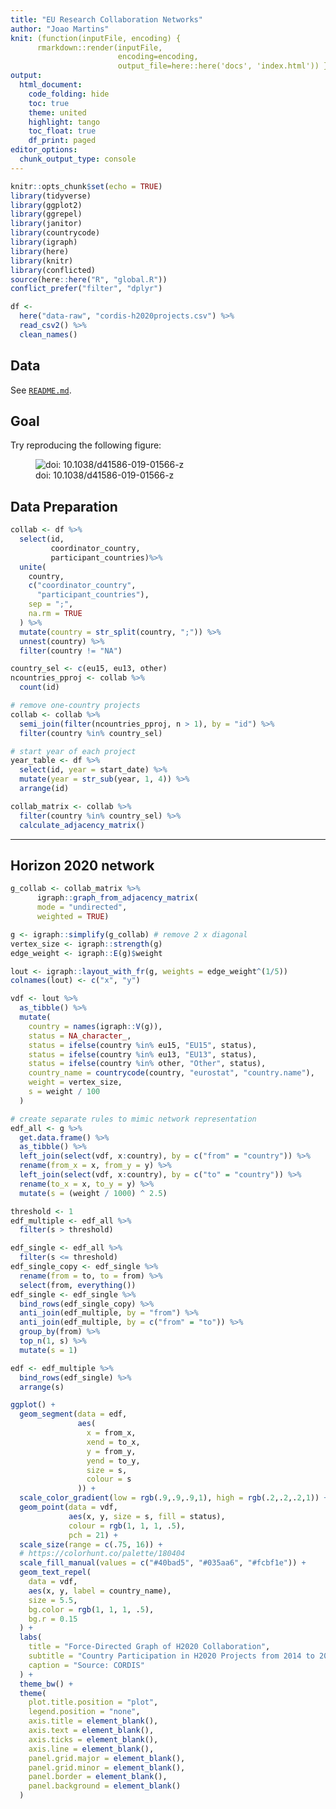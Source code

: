 ```yaml
---
title: "EU Research Collaboration Networks"
author: "Joao Martins"
knit: (function(inputFile, encoding) { 
      rmarkdown::render(inputFile,
                        encoding=encoding, 
                        output_file=here::here('docs', 'index.html')) })
output:
  html_document:
    code_folding: hide
    toc: true
    theme: united
    highlight: tango
    toc_float: true
    df_print: paged
editor_options: 
  chunk_output_type: console
---
```


```r
knitr::opts_chunk$set(echo = TRUE)
library(tidyverse)
library(ggplot2)
library(ggrepel)
library(janitor)
library(countrycode)
library(igraph)
library(here)
library(knitr)
library(conflicted)
source(here::here("R", "global.R"))
conflict_prefer("filter", "dplyr")

df <- 
  here("data-raw", "cordis-h2020projects.csv") %>%
  read_csv2() %>% 
  clean_names()
```

## Data

See [`README.md`](https://github.com/zambujo/eunets/).

## Goal

Try reproducing the following figure:

![doi: 10.1038/d41586-019-01566-z](https://media.nature.com/lw800/magazine-assets/d41586-019-01566-z/d41586-019-01566-z_16737728.png)

## Data Preparation
```r
collab <- df %>%
  select(id,
         coordinator_country,
         participant_countries)%>%
  unite(
    country,
    c("coordinator_country", 
      "participant_countries"),
    sep = ";",
    na.rm = TRUE
  ) %>%
  mutate(country = str_split(country, ";")) %>%
  unnest(country) %>%
  filter(country != "NA")

country_sel <- c(eu15, eu13, other)
ncountries_pproj <- collab %>%
  count(id)

# remove one-country projects
collab <- collab %>%
  semi_join(filter(ncountries_pproj, n > 1), by = "id") %>%
  filter(country %in% country_sel)

# start year of each project
year_table <- df %>%
  select(id, year = start_date) %>%
  mutate(year = str_sub(year, 1, 4)) %>%
  arrange(id)

collab_matrix <- collab %>%
  filter(country %in% country_sel) %>%
  calculate_adjacency_matrix()
```

---

## Horizon 2020 network
```r
g_collab <- collab_matrix %>%
      igraph::graph_from_adjacency_matrix(
      mode = "undirected",
      weighted = TRUE)

g <- igraph::simplify(g_collab) # remove 2 x diagonal
vertex_size <- igraph::strength(g)
edge_weight <- igraph::E(g)$weight

lout <- igraph::layout_with_fr(g, weights = edge_weight^(1/5))
colnames(lout) <- c("x", "y")

vdf <- lout %>%
  as_tibble() %>%
  mutate(
    country = names(igraph::V(g)),
    status = NA_character_,
    status = ifelse(country %in% eu15, "EU15", status),
    status = ifelse(country %in% eu13, "EU13", status),
    status = ifelse(country %in% other, "Other", status),
    country_name = countrycode(country, "eurostat", "country.name"),
    weight = vertex_size,
    s = weight / 100
  )

# create separate rules to mimic network representation
edf_all <- g %>%
  get.data.frame() %>%
  as_tibble() %>%
  left_join(select(vdf, x:country), by = c("from" = "country")) %>%
  rename(from_x = x, from_y = y) %>%
  left_join(select(vdf, x:country), by = c("to" = "country")) %>%
  rename(to_x = x, to_y = y) %>%
  mutate(s = (weight / 1000) ^ 2.5)

threshold <- 1
edf_multiple <- edf_all %>%
  filter(s > threshold)

edf_single <- edf_all %>%
  filter(s <= threshold)
edf_single_copy <- edf_single %>%
  rename(from = to, to = from) %>%
  select(from, everything())
edf_single <- edf_single %>%
  bind_rows(edf_single_copy) %>%
  anti_join(edf_multiple, by = "from") %>%
  anti_join(edf_multiple, by = c("from" = "to")) %>%
  group_by(from) %>%
  top_n(1, s) %>%
  mutate(s = 1)

edf <- edf_multiple %>%
  bind_rows(edf_single) %>%
  arrange(s)

ggplot() +
  geom_segment(data = edf,
               aes(
                 x = from_x,
                 xend = to_x,
                 y = from_y,
                 yend = to_y,
                 size = s,
                 colour = s
               )) +
  scale_color_gradient(low = rgb(.9,.9,.9,1), high = rgb(.2,.2,.2,1)) +
  geom_point(data = vdf,
             aes(x, y, size = s, fill = status),
             colour = rgb(1, 1, 1, .5),
             pch = 21) +
  scale_size(range = c(.75, 16)) +
  # https://colorhunt.co/palette/180404
  scale_fill_manual(values = c("#40bad5", "#035aa6", "#fcbf1e")) +
  geom_text_repel(
    data = vdf,
    aes(x, y, label = country_name),
    size = 5.5,
    bg.color = rgb(1, 1, 1, .5),
    bg.r = 0.15
  ) +
  labs(
    title = "Force-Directed Graph of H2020 Collaboration",
    subtitle = "Country Participation in H2020 Projects from 2014 to 2020",
    caption = "Source: CORDIS"
  ) +
  theme_bw() +
  theme(
    plot.title.position = "plot",
    legend.position = "none",
    axis.title = element_blank(),
    axis.text = element_blank(),
    axis.ticks = element_blank(),
    axis.line = element_blank(),
    panel.grid.major = element_blank(),
    panel.grid.minor = element_blank(),
    panel.border = element_blank(),
    panel.background = element_blank()
  )
```
